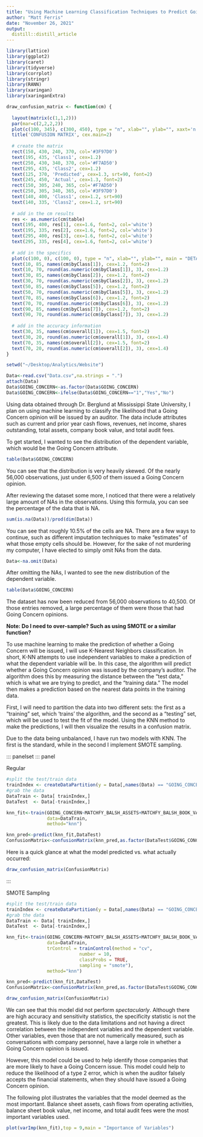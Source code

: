 ```yaml
---
title: "Using Machine Learning Classification Techniques to Predict Going Concern Opinions"
author: "Matt Ferris"
date: "November 26, 2021"
output: 
  distill::distill_article
---
```


```r
library(lattice)
library(ggplot2)
library(caret)
library(tidyverse)
library(corrplot)
library(stringr)
library(RANN)
library(xaringan)
library(xaringanExtra)

draw_confusion_matrix <- function(cm) {
 
  layout(matrix(c(1,1,2)))
  par(mar=c(2,2,2,2))
  plot(c(100, 345), c(300, 450), type = "n", xlab="", ylab="", xaxt='n', yaxt='n')
  title('CONFUSION MATRIX', cex.main=2)
 
  # create the matrix
  rect(150, 430, 240, 370, col='#3F97D0')
  text(195, 435, 'Class1', cex=1.2)
  rect(250, 430, 340, 370, col='#F7AD50')
  text(295, 435, 'Class2', cex=1.2)
  text(125, 370, 'Predicted', cex=1.3, srt=90, font=2)
  text(245, 450, 'Actual', cex=1.3, font=2)
  rect(150, 305, 240, 365, col='#F7AD50')
  rect(250, 305, 340, 365, col='#3F97D0')
  text(140, 400, 'Class1', cex=1.2, srt=90)
  text(140, 335, 'Class2', cex=1.2, srt=90)
 
  # add in the cm results
  res <- as.numeric(cm$table)
  text(195, 400, res[1], cex=1.6, font=2, col='white')
  text(195, 335, res[2], cex=1.6, font=2, col='white')
  text(295, 400, res[3], cex=1.6, font=2, col='white')
  text(295, 335, res[4], cex=1.6, font=2, col='white')
 
  # add in the specifics
  plot(c(100, 0), c(100, 0), type = "n", xlab="", ylab="", main = "DETAILS", xaxt='n', yaxt='n')
  text(10, 85, names(cm$byClass[1]), cex=1.2, font=2)
  text(10, 70, round(as.numeric(cm$byClass[1]), 3), cex=1.2)
  text(30, 85, names(cm$byClass[2]), cex=1.2, font=2)
  text(30, 70, round(as.numeric(cm$byClass[2]), 3), cex=1.2)
  text(50, 85, names(cm$byClass[5]), cex=1.2, font=2)
  text(50, 70, round(as.numeric(cm$byClass[5]), 3), cex=1.2)
  text(70, 85, names(cm$byClass[6]), cex=1.2, font=2)
  text(70, 70, round(as.numeric(cm$byClass[6]), 3), cex=1.2)
  text(90, 85, names(cm$byClass[7]), cex=1.2, font=2)
  text(90, 70, round(as.numeric(cm$byClass[7]), 3), cex=1.2)
 
  # add in the accuracy information
  text(30, 35, names(cm$overall[1]), cex=1.5, font=2)
  text(30, 20, round(as.numeric(cm$overall[1]), 3), cex=1.4)
  text(70, 35, names(cm$overall[2]), cex=1.5, font=2)
  text(70, 20, round(as.numeric(cm$overall[2]), 3), cex=1.4)
} 
```

```r
setwd("~/Desktop/Analytics/Website")

Data<-read.csv("Data.csv",na.strings = ".")
attach(Data)
Data$GOING_CONCERN<-as.factor(Data$GOING_CONCERN)
Data$GOING_CONCERN<-ifelse(Data$GOING_CONCERN=="1","Yes","No")

```

Using data obtained through Dr. Berglund at Mississippi State University, I plan on using machine learning to classify the likelihood that a Going Concern opinion will be issued by an auditor. The data include attributes such as current and prior year cash flows, revenues, net income, shares outstanding, total assets, company book value, and total audit fees.  

To get started, I wanted to see the distribution of the dependent variable, which would be the Going Concern attribute. 

```r
table(Data$GOING_CONCERN)
```

You can see that the distribution is very heavily skewed. Of the nearly 56,000 observations, just under 6,500 of them issued a Going Concern opinion. 

After reviewing the dataset some more, I noticed that there were a relatively large amount of NAs in the observations. Using this formula, you can see the percentage of the data that is NA. 

```r
sum(is.na(Data))/prod(dim(Data))
```

You can see that roughly 10.5% of the cells are NA. There are a few ways to continue, such as different imputation techniques to make "estimates" of what those empty cells should be. However, for the sake of not murdering my computer, I have elected to simply omit NAs from the data. 

```r
Data<-na.omit(Data)
```

After omitting the NAs, I wanted to see the new distribution of the dependent variable. 

```r
table(Data$GOING_CONCERN)
```

The dataset has now been reduced from 56,000 observations to 40,500. Of those entries removed, a large percentage of them were those that had Going Concern opinions.

**Note: Do I need to over-sample? Such as using SMOTE or a similar function?**

To use machine learning to make the prediction of whether a Going Concern will be issued, I will use K-Nearest Neighbors classification. In short, K-NN attempts to use independent variables to make a prediction of what the dependent variable will be. In this case, the algorithm will predict whether a Going Concern opinion was issued by the company's auditor. The algorithm does this by measuring the distance between the "test data," which is what we are trying to predict, and the "training data." The model then makes a prediction based on the nearest data points in the training data. 

First, I will need to partition the data into two different sets: the first as a "training" set, which 'trains' the algorithm, and the second as a "testing" set, which will be used to test the fit of the model. Using the KNN method to make the predictions, I will then visualize the results in a confusion matrix. 

Due to the data being unbalanced, I have run two models with KNN. The first is the standard, while in the second I implement SMOTE sampling. 

::: panelset
::: panel

[Regular]{.panel-name}

```r
#split the test/train data
trainIndex <- createDataPartition(y = Data[,names(Data) == "GOING_CONCERN"], p = .6, list = FALSE, times = 1)
#grab the data
DataTrain <- Data[ trainIndex,]
DataTest  <- Data[-trainIndex,]

knn_fit<-train(GOING_CONCERN~MATCHFY_BALSH_ASSETS+MATCHFY_BALSH_BOOK_VAL+MATCHFY_CSHFLST_CHANGE_TTM+MATCHFY_CSHFLST_OP_ACT_TTM+MATCHFY_INCMST_NETINC_TTM+PRIORFY_INCMST_NETINC_TTM+PRIORFY_BALSH_BOOK_VAL+MATCHFY_SUM_AUDFEES+PRIORFY_SUM_AUDFEES+CIK_Code,
               data=DataTrain,
               method="knn")

knn_pred<-predict(knn_fit,DataTest)
ConfusionMatrix<-confusionMatrix(knn_pred,as.factor(DataTest$GOING_CONCERN))
```

Here is a quick glance at what the model predicted vs. what actually occurred: 

```r
draw_confusion_matrix(ConfusionMatrix)
```
:::

::: panel
[SMOTE Sampling]{.panel-name}

```r
#split the test/train data
trainIndex <- createDataPartition(y = Data[,names(Data) == "GOING_CONCERN"], p = .6, list = FALSE, times = 1)
#grab the data
DataTrain <- Data[ trainIndex,]
DataTest  <- Data[-trainIndex,]

knn_fit<-train(GOING_CONCERN~MATCHFY_BALSH_ASSETS+MATCHFY_BALSH_BOOK_VAL+MATCHFY_CSHFLST_CHANGE_TTM+MATCHFY_CSHFLST_OP_ACT_TTM+MATCHFY_INCMST_NETINC_TTM+PRIORFY_INCMST_NETINC_TTM+PRIORFY_BALSH_BOOK_VAL+MATCHFY_SUM_AUDFEES+PRIORFY_SUM_AUDFEES+CIK_Code,
               data=DataTrain,
               trControl = trainControl(method = "cv",
                           number = 10,
                           classProbs = TRUE,
                           sampling = "smote"),
               method="knn")

knn_pred<-predict(knn_fit,DataTest)
ConfusionMatrix<-confusionMatrix(knn_pred,as.factor(DataTest$GOING_CONCERN))
```

``` r
draw_confusion_matrix(ConfusionMatrix)
```

:::

We can see that this model did not perform *spectacularly*. Although there are high accuracy and sensitivity statistics, the specificity statistic is not the greatest. This is likely due to the data limitations and not having a direct correlation between the independent variables and the dependent variable. Other variables, even those that are not numerically measured, such as conversations with company personnel, have a large role in whether a Going Concern opinion is issued. 

However, this model could be used to help identify those companies that are more likely to have a Going Concern issue. This model could help to reduce the likelihood of a type 2 error, which is when the auditor falsely accepts the financial statements, when they should have issued a Going Concern opinion. 

The following plot illustrates the variables that the model deemed as the most important. Balance sheet assets, cash flows from operating activities, balance sheet book value, net income, and total audit fees were the most important variables used. 

```r
plot(varImp(knn_fit),top = 9,main = "Importance of Variables")
```
